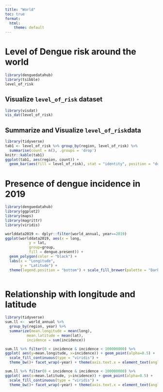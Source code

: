 ```yaml
---
title: "World"
toc: true
format:
  html:
    theme: default
---
```


<!-- Google tag (gtag.js) -->
<script async src="https://www.googletagmanager.com/gtag/js?id=G-MMF7S9CQZW"></script>
<script>
  window.dataLayer = window.dataLayer || [];
  function gtag(){dataLayer.push(arguments);}
  gtag('js', new Date());

  gtag('config', 'G-MMF7S9CQZW');
</script>

# Level of Dengue risk around the world


```r
library(denguedatahub)
library(tsibble)
level_of_risk

```

## Visualize `level_of_risk` dataset

```r
library(visdat)
vis_dat(level_of_risk) 
```

## Summarize and Visualize `level_of_risk`data

```r
library(tidyverse)
tab1 <- level_of_risk %>% group_by(region, level_of_risk) %>%
  summarise(count = n(), .groups = 'drop') 
knitr::kable(tab1)
ggplot(tab1, aes(region, count)) + 
  geom_bar(aes(fill = level_of_risk), stat = "identity", position = "dodge") + theme(legend.position = "bottom") + xlab("Region") + ylab("Number of countries") + scale_fill_brewer(palette = "Dark2")
```

# Presence of dengue incidence in 2019



```r
library(denguedatahub)
library(ggplot2)
library(maps)
library(magrittr)
library(viridis)

worlddata2019 <- dplyr::filter(world_annual, year==2019)
ggplot(worlddata2019, aes(x = long,
           y = lat,
           group=group,
           fill = dengue.present)) +
  geom_polygon(color = "black") +
  labs(x = "Longitude",
       y = "Latitude") +
  theme(legend.position = "bottom") + scale_fill_brewer(palette = "Dark2") 
  

```

# Relationship with longitude and latitude

```r
library(tidyverse)
sum.ll <-  world_annual %>%
  group_by(region, year) %>%
  summarize(mean.longitude = mean(long),
          mean.latitude = mean(lat),
          incidence = sum(incidence))  

sum.ll %>% filter(0 < incidence & incidence < 100000000) %>%
ggplot( aes(y=mean.longitude, x=incidence)) + geom_point(alpha=0.5) +
  scale_fill_continuous(type = "viridis") +
  theme_bw()+ facet_wrap(~year) + theme(axis.text.x = element_text(angle = 90, vjust = 0.5, hjust=1))

sum.ll %>% filter(0 < incidence & incidence < 100000000) %>%
ggplot( aes(x=mean.latitude, y=incidence)) + geom_point(alpha=0.5) +
  scale_fill_continuous(type = "viridis") +
  theme_bw()+ facet_wrap(~year) + theme(axis.text.x = element_text(angle = 90, vjust = 0.5, hjust=1))
```